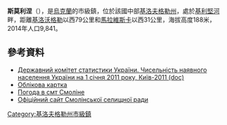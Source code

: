 {{No footnotes|time=2015-09-16T14:33:57+00:00}}
{{coord|48|36|6|N|31|17|41|E|scale:30000_region:UA|display=title}}

'''斯莫利涅'''（{{lang-uk|Смоліне}}），是[[烏克蘭|烏克蘭]]的市級鎮，位於該國中部[[基洛夫格勒州|基洛夫格勒州]]，處於[[基利堅河|基利堅河]]畔，距離[[基洛沃格勒|基洛沃格勒]]以西79公里和[[馬拉維斯卡|馬拉維斯卡]]以西31公里，海拔高度188米，2014年人口9,841。

==參考資料==
*[https://web.archive.org/web/20121010205321/http://stat6.stat.lviv.ua/PXWEB2007/ukr/publ/2011/chnas.zip Державний комітет статистики України. Чисельність наявного населення України на 1 січня 2011 року, Київ-2011 (doc)]
* [http://gska2.rada.gov.ua/pls/z7502/A005?rdat1=03.07.2008&rf7571=17006 Облікова картка]{{dead link|date=2018年3月 |bot=InternetArchiveBot |fix-attempted=yes }}
* [http://weather.in.ua/ua/kirovogradskaja/24252 Погода в смт Смоліне] {{Wayback|url=http://weather.in.ua/ua/kirovogradskaja/24252 |date=20111220175428 }}
* [https://web.archive.org/web/20160504043200/http://smolino.org.ua/ Офіційний сайт Смолінської селищної ради]

{{DEFAULTSORT:Смоліне}}
[[Category:基洛夫格勒州市級鎮|Category:基洛夫格勒州市級鎮]]


{{Kirovohrad-geo-stub}}